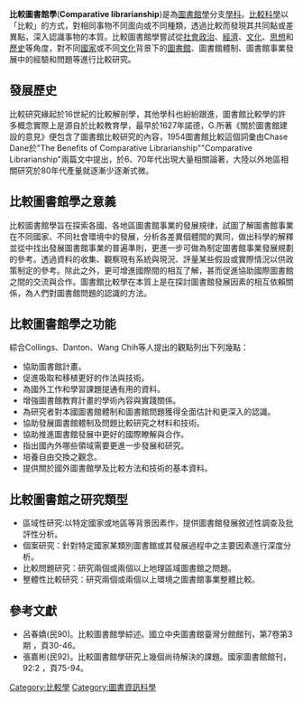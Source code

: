 '''比較圖書館學'''('''Comparative librarianship''')是為[[圖書館學|圖書館學]]分支[[學科|學科]]。[[比較科學|比較科學]]以「比較」的方式，對相同事物不同面向或不同種類，透過比較而發現其共同點或差異點，深入認識事物的本質。比較圖書館學嘗試從[[社會|社會]][[政治|政治]]、[[經濟|經濟]]、[[文化|文化]]、[[思想|思想]]和[[歷史|歷史]]等角度，對不同[[國家|國家]]或不同[[文化|文化]]背景下的[[圖書館|圖書館]]、圖書館體制、圖書館事業發展中的經驗和問題等進行比較研究。

==發展歷史==
比較研究緣起於16世紀的比較解剖學，其他學科也紛紛跟進，圖書館比較學的許多概念實際上是源自於比較教育學，最早於1627年諾德，G.所著《關於圖書館建設的意見》便包含了圖書館比較研究的內容，1954圖書館比較這個詞彙由Chase Dane於{{PUA|􀱢}}"The Benefits of Comparative Librarianship"{{PUA|􀍄}}"Comparative Librarianship"兩篇文中提出，於6、70年代出現大量相關論著，大陸以外地區相關研究於80年代產量就逐漸少逐漸式微。
        
==比較圖書館學之意義==
比較圖書館學旨在探索各國、各地區圖書館事業的發展規律，試圖了解圖書館事業在不同國家、不同社會環境中的發展，分析各差異個體間的異同，做出科學的解釋並從中找出發展圖書館事業的普遍準則，更進一步可做為制定圖書館事業發展規劃的參考。透過資料的收集、觀察現有系統與現況、評量某些假設或實際情況以供政策制定的參考。除此之外，更可增進國際間的相互了解，甚而促進協助國際圖書館之間的交流與合作。圖書館比較學在本質上是在探討圖書館發展因素的相互依賴關係，為人們對圖書館問題的認識的方法。

==比較圖書館學之功能 ==
綜合Collings、Danton、Wang Chih等人提出的觀點列出下列幾點：
*協助圖書館計畫。
*促進吸取和移植更好的作法與技術。
*為國外工作和學習課題提通有用的資料。
*增強圖書館教育計畫的學術內容與實踐關係。
*為研究者對本國圖書館體制和圖書館問題獲得全面估計和更深入的認識。
*協助發展圖書館體制及問題比較研究之材料和技術。
*協助推進圖書館發展中更好的國際瞭解與合作。
*指出國內外哪些領域需要更進一步發展和研究。
*培養自由交換之觀念。
*提供關於國外圖書館學及比較方法和技術的基本資料。

==比較圖書館之研究類型==
*區域性研究:以特定國家或地區等背景因素作，提供圖書館發展敘述性調查及批評性分析。
*個案研究：針對特定國家某類別圖書館或其發展過程中之主要因素進行深度分析。
*比較問題研究：研究兩個或兩個以上地理區域圖書館之問題。
*整體性比較研究：研究兩個或兩個以上環境之圖書館事業整體比較。

==參考文獻==
* 呂春嬌(民90)。比較圖書館學綜述。國立中央圖書館臺灣分館館刊，第7卷第3期 ，頁30-46。
* 張嘉彬(民92)。比較圖書館學研究上幾個尚待解決的課題。國家圖書館館刊，92:2 ，頁75-94。

[[Category:比較學|Category:比較學]]
[[Category:圖書資訊科學|Category:圖書資訊科學]]